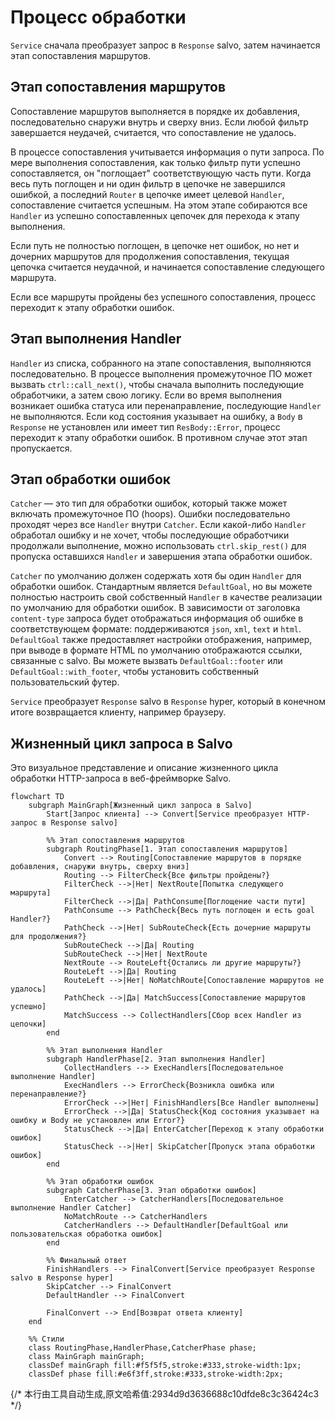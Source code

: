# Процесс обработки

`Service` сначала преобразует запрос в `Response` salvo, затем начинается этап сопоставления маршрутов.

## Этап сопоставления маршрутов

Сопоставление маршрутов выполняется в порядке их добавления, последовательно снаружи внутрь и сверху вниз. Если любой фильтр завершается неудачей, считается, что сопоставление не удалось.

В процессе сопоставления учитывается информация о пути запроса. По мере выполнения сопоставления, как только фильтр пути успешно сопоставляется, он "поглощает" соответствующую часть пути. Когда весь путь поглощен и ни один фильтр в цепочке не завершился ошибкой, а последний `Router` в цепочке имеет целевой `Handler`, сопоставление считается успешным. На этом этапе собираются все `Handler` из успешно сопоставленных цепочек для перехода к этапу выполнения.

Если путь не полностью поглощен, в цепочке нет ошибок, но нет и дочерних маршрутов для продолжения сопоставления, текущая цепочка считается неудачной, и начинается сопоставление следующего маршрута.

Если все маршруты пройдены без успешного сопоставления, процесс переходит к этапу обработки ошибок.

## Этап выполнения Handler

`Handler` из списка, собранного на этапе сопоставления, выполняются последовательно. В процессе выполнения промежуточное ПО может вызвать `ctrl::call_next()`, чтобы сначала выполнить последующие обработчики, а затем свою логику. Если во время выполнения возникает ошибка статуса или перенаправление, последующие `Handler` не выполняются. Если код состояния указывает на ошибку, а `Body` в `Response` не установлен или имеет тип `ResBody::Error`, процесс переходит к этапу обработки ошибок. В противном случае этот этап пропускается.

## Этап обработки ошибок

`Catcher` — это тип для обработки ошибок, который также может включать промежуточное ПО (hoops). Ошибки последовательно проходят через все `Handler` внутри `Catcher`. Если какой-либо `Handler` обработал ошибку и не хочет, чтобы последующие обработчики продолжали выполнение, можно использовать `ctrl.skip_rest()` для пропуска оставшихся `Handler` и завершения этапа обработки ошибок.

`Catcher` по умолчанию должен содержать хотя бы один `Handler` для обработки ошибок. Стандартным является `DefaultGoal`, но вы можете полностью настроить свой собственный `Handler` в качестве реализации по умолчанию для обработки ошибок. В зависимости от заголовка `content-type` запроса будет отображаться информация об ошибке в соответствующем формате: поддерживаются `json`, `xml`, `text` и `html`. `DefaultGoal` также предоставляет настройки отображения, например, при выводе в формате HTML по умолчанию отображаются ссылки, связанные с salvo. Вы можете вызвать `DefaultGoal::footer` или `DefaultGoal::with_footer`, чтобы установить собственный пользовательский футер.

`Service` преобразует `Response` salvo в `Response` hyper, который в конечном итоге возвращается клиенту, например браузеру.

## Жизненный цикл запроса в Salvo
Это визуальное представление и описание жизненного цикла обработки HTTP-запроса в веб-фреймворке Salvo.

```mermaid
flowchart TD
    subgraph MainGraph[Жизненный цикл запроса в Salvo]
        Start[Запрос клиента] --> Convert[Service преобразует HTTP-запрос в Response salvo]
        
        %% Этап сопоставления маршрутов
        subgraph RoutingPhase[1. Этап сопоставления маршрутов]
            Convert --> Routing[Сопоставление маршрутов в порядке добавления, снаружи внутрь, сверху вниз]
            Routing --> FilterCheck{Все фильтры пройдены?}
            FilterCheck -->|Нет| NextRoute[Попытка следующего маршрута]
            FilterCheck -->|Да| PathConsume[Поглощение части пути]
            PathConsume --> PathCheck{Весь путь поглощен и есть goal Handler?}
            PathCheck -->|Нет| SubRouteCheck{Есть дочерние маршруты для продолжения?}
            SubRouteCheck -->|Да| Routing
            SubRouteCheck -->|Нет| NextRoute
            NextRoute --> RouteLeft{Остались ли другие маршруты?}
            RouteLeft -->|Да| Routing
            RouteLeft -->|Нет| NoMatchRoute[Сопоставление маршрутов не удалось]
            PathCheck -->|Да| MatchSuccess[Сопоставление маршрутов успешно]
            MatchSuccess --> CollectHandlers[Сбор всех Handler из цепочки]
        end
        
        %% Этап выполнения Handler
        subgraph HandlerPhase[2. Этап выполнения Handler]
            CollectHandlers --> ExecHandlers[Последовательное выполнение Handler]
            ExecHandlers --> ErrorCheck{Возникла ошибка или перенаправление?}
            ErrorCheck -->|Нет| FinishHandlers[Все Handler выполнены]
            ErrorCheck -->|Да| StatusCheck{Код состояния указывает на ошибку и Body не установлен или Error?}
            StatusCheck -->|Да| EnterCatcher[Переход к этапу обработки ошибок]
            StatusCheck -->|Нет| SkipCatcher[Пропуск этапа обработки ошибок]
        end
        
        %% Этап обработки ошибок
        subgraph CatcherPhase[3. Этап обработки ошибок]
            EnterCatcher --> CatcherHandlers[Последовательное выполнение Handler Catcher]
            NoMatchRoute --> CatcherHandlers
            CatcherHandlers --> DefaultHandler[DefaultGoal или пользовательская обработка ошибок]
        end
        
        %% Финальный ответ
        FinishHandlers --> FinalConvert[Service преобразует Response salvo в Response hyper]
        SkipCatcher --> FinalConvert
        DefaultHandler --> FinalConvert
        
        FinalConvert --> End[Возврат ответа клиенту]
    end
    
    %% Стили
    class RoutingPhase,HandlerPhase,CatcherPhase phase;
    class MainGraph mainGraph;
    classDef mainGraph fill:#f5f5f5,stroke:#333,stroke-width:1px;
    classDef phase fill:#e6f3ff,stroke:#333,stroke-width:2px;
```
{/* 本行由工具自动生成,原文哈希值:2934d9d3636688c10dfde8c3c36424c3 */}